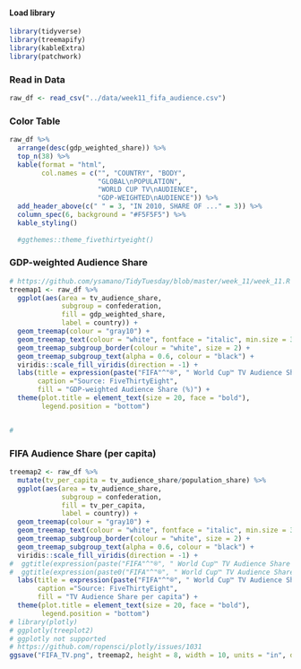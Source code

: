 
#### Load library
```r
library(tidyverse)
library(treemapify)
library(kableExtra)
library(patchwork)
```

### Read in Data
```r
raw_df <- read_csv("../data/week11_fifa_audience.csv")
```


### Color Table
```r
raw_df %>% 
  arrange(desc(gdp_weighted_share)) %>% 
  top_n(38) %>% 
  kable(format = "html",
        col.names = c("", "COUNTRY", "BODY",
                      "GLOBAL\nPOPULATION",
                      "WORLD CUP TV\nAUDIENCE",
                      "GDP-WEIGHTED\nAUDIENCE")) %>% 
  add_header_above(c(" " = 3, "IN 2010, SHARE OF ..." = 3)) %>% 
  column_spec(6, background = "#F5F5F5") %>% 
  kable_styling()
  
  #ggthemes::theme_fivethirtyeight() 
```


### GDP-weighted Audience Share
```r

# https://github.com/ysamano/TidyTuesday/blob/master/week_11/week_11.R
treemap1 <- raw_df %>% 
  ggplot(aes(area = tv_audience_share,
             subgroup = confederation,
             fill = gdp_weighted_share,
             label = country)) +
  geom_treemap(colour = "gray10") +
  geom_treemap_text(colour = "white", fontface = "italic", min.size = 3, reflow = T) +
  geom_treemap_subgroup_border(colour = "white", size = 2) +
  geom_treemap_subgroup_text(alpha = 0.6, colour = "black") +
  viridis::scale_fill_viridis(direction = -1) +
  labs(title = expression(paste("FIFA"^"®", " World Cup™ TV Audience Share 2010")),
       caption ="Source: FiveThirtyEight",
       fill = "GDP-weighted Audience Share (%)") +
  theme(plot.title = element_text(size = 20, face = "bold"),
        legend.position = "bottom")


#
```

### FIFA Audience Share (per capita)
```r
treemap2 <- raw_df %>% 
  mutate(tv_per_capita = tv_audience_share/population_share) %>% 
  ggplot(aes(area = tv_audience_share,
             subgroup = confederation,
             fill = tv_per_capita,
             label = country)) +
  geom_treemap(colour = "gray10") +
  geom_treemap_text(colour = "white", fontface = "italic", min.size = 3, reflow = T) +
  geom_treemap_subgroup_border(colour = "white", size = 2) +
  geom_treemap_subgroup_text(alpha = 0.6, colour = "black") +
  viridis::scale_fill_viridis(direction = -1) +
#  ggtitle(expression(paste("FIFA"^"®", " World Cup™ TV Audience Share 2010")))+
#  ggtitle(expression(paste0("FIFA"^"®", " World Cup™ TV Audience Share 2010")))
  labs(title = expression(paste("FIFA"^"®", " World Cup™ TV Audience Share 2010")),
       caption ="Source: FiveThirtyEight",
       fill = "TV Audience Share per capita") +
  theme(plot.title = element_text(size = 20, face = "bold"),
        legend.position = "bottom")
# library(plotly)
# ggplotly(treeplot2) 
# ggplotly not supported
# https://github.com/ropensci/plotly/issues/1031
ggsave("FIFA_TV.png", treemap2, height = 8, width = 10, units = "in", dpi = 300)
```

